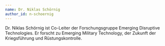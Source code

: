 ```yaml
---
name: Dr. Niklas Schörnig
author_id: n-schoernig
---
```


Dr. Niklas Schörnig ist Co-Leiter der Forschungsgruppe Emerging Disruptive Technologies. Er forscht zu Emerging Military Technology, der Zukunft der Kriegsführung und Rüstungskontrolle.
